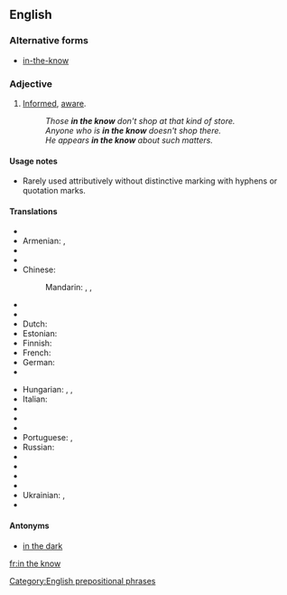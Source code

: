 ==English==

===Alternative forms===
* [[in-the-know]]

===Adjective===
{{en-adj|head=[[in]] [[the]] [[know]]}}

# [[informed|Informed]], [[aware]].
#: ''Those '''in the know''' don't shop at that kind of store.''
#: ''Anyone who is '''in the know''' doesn't shop there.''
#: ''He appears '''in the know''' about such matters.''

====Usage notes====
* Rarely used attributively without distinctive marking with hyphens or quotation marks.

====Translations====
{{trans-top|informed, aware}}
* {{trreq|ar}}
* Armenian: {{t|hy|տեղյակ|sc=Armn}}, {{t|hy|բիթի|sc=Armn}}
* {{trreq|bg}}
* {{trreq|ca}}
* Chinese:
*: Mandarin: {{t+|cmn|知情|tr=zhīqíng|sc=Hani}}, {{t|cmn|[[有]][[知識]][[的]]|sc=Hani}}, {{t|cmn|[[有]][[知识]][[的]]|tr=yǒu zhīshi de|sc=Hani}}
* {{trreq|cs}}
* {{trreq|da}}
* Dutch: {{t|nl|ingeweid}}
* Estonian: {{t|et|teadlik}}
* Finnish: {{t|fi|tietävä}}
* French: {{t+|fr|au courant}}
* German: {{t+|de|eingeweiht}}
* {{trreq|hi}}
{{trans-mid}}
* Hungarian: {{t+|hu|tájékozott}}, {{t+|hu|beavatott}}, {{t|hu|jól értesült}}
* Italian: {{t|it|al corrente}}
* {{trreq|ja}}
* {{trreq|ko}}
* {{trreq|pl}}
* Portuguese: {{t|pt|informado|m}}, {{t+|pt|atento|m}}
* Russian: {{t|ru|в курсе|tr=v kúrse|sc=Cyrl}}
* {{trreq|sh}}
* {{trreq|es}}
* {{trreq|th}}
* {{trreq|tr}}
* Ukrainian: {{t+|uk|обізнаний|tr=obíznanyj|sc=Cyrl}}, {{t|uk|в курсі|tr=v kúrsi|sc=Cyrl}}
* {{trreq|vi}}
{{trans-bottom}}

====Antonyms====
* [[in the dark]]

[[Category:English prepositional phrases]]

[[fr:in the know]]